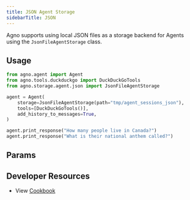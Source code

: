 ```yaml
---
title: JSON Agent Storage
sidebarTitle: JSON
---
```


Agno supports using local JSON files as a storage backend for Agents using the `JsonFileAgentStorage` class.

## Usage

```python storage.py
from agno.agent import Agent
from agno.tools.duckduckgo import DuckDuckGoTools
from agno.storage.agent.json import JsonFileAgentStorage

agent = Agent(
    storage=JsonFileAgentStorage(path="tmp/agent_sessions_json"),
    tools=[DuckDuckGoTools()],
    add_history_to_messages=True,
)

agent.print_response("How many people live in Canada?")
agent.print_response("What is their national anthem called?")
```

## Params

<Snippet file="storage-json-params.mdx" />

## Developer Resources

- View [Cookbook](https://github.com/agno-agi/agno/blob/main/cookbook/agent_concepts/storage/json_storage.py)